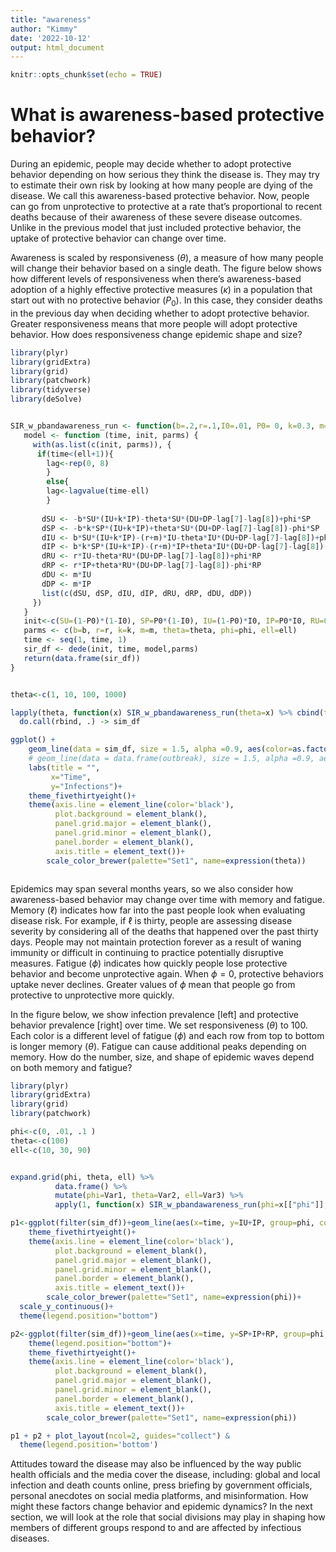 ```yaml
---
title: "awareness"
author: "Kimmy"
date: '2022-10-12'
output: html_document
---
```


```r
knitr::opts_chunk$set(echo = TRUE)
```
# What is awareness-based protective behavior?

During an epidemic, people may decide whether to adopt protective behavior depending on how serious they think the disease is. They may try to estimate their own risk by looking at how many people are dying of the disease. We call this awareness-based protective behavior. Now, people can go from unprotective to protective at a rate that's proportional to recent deaths because of their awareness of these severe disease outcomes. Unlike in the previous model that just included protective behavior, the uptake of protective behavior can change over time. 


Awareness is scaled by responsiveness ($\theta$), a measure of how many people will change their behavior based on a single death. The figure below shows how different levels of responsiveness when there's awareness-based adoption of a highly effective protective measures ($\kappa$) in a population that start out with no protective behavior ($P_0$). In this case, they consider deaths in the previous day when deciding whether to adopt protective behavior. Greater responsiveness means that more people will adopt protective behavior. How does responsiveness change epidemic shape and size?

```r
library(plyr)
library(gridExtra)
library(grid)
library(patchwork)
library(tidyverse)
library(deSolve)


SIR_w_pbandawareness_run <- function(b=.2,r=.1,I0=.01, P0= 0, k=0.3, m=.01, time=200, theta=10, phi=0, ell=1){
   model <- function (time, init, parms) {
     with(as.list(c(init, parms)), {
      if(time<(ell+1)){
        lag<-rep(0, 8)
        }
        else{
        lag<-lagvalue(time-ell)
        }
      
       dSU <- -b*SU*(IU+k*IP)-theta*SU*(DU+DP-lag[7]-lag[8])+phi*SP
       dSP <- -b*k*SP*(IU+k*IP)+theta*SU*(DU+DP-lag[7]-lag[8])-phi*SP
       dIU <- b*SU*(IU+k*IP)-(r+m)*IU-theta*IU*(DU+DP-lag[7]-lag[8])+phi*IP
       dIP <- b*k*SP*(IU+k*IP)-(r+m)*IP+theta*IU*(DU+DP-lag[7]-lag[8])-phi*IP
       dRU <- r*IU-theta*RU*(DU+DP-lag[7]-lag[8])+phi*RP
       dRP <- r*IP+theta*RU*(DU+DP-lag[7]-lag[8])-phi*RP
       dDU <- m*IU
       dDP <- m*IP
       list(c(dSU, dSP, dIU, dIP, dRU, dRP, dDU, dDP))
     })
   }
   init<-c(SU=(1-P0)*(1-I0), SP=P0*(1-I0), IU=(1-P0)*I0, IP=P0*I0, RU=0, RP=0, DU=0, DP=0)
   parms <- c(b=b, r=r, k=k, m=m, theta=theta, phi=phi, ell=ell)
   time <- seq(1, time, 1)
   sir_df <- dede(init, time, model,parms)
   return(data.frame(sir_df))
}


theta<-c(1, 10, 100, 1000)

lapply(theta, function(x) SIR_w_pbandawareness_run(theta=x) %>% cbind(theta=x)) %>%
  do.call(rbind, .) -> sim_df

ggplot() +
    geom_line(data = sim_df, size = 1.5, alpha =0.9, aes(color=as.factor(theta), group=theta, x = time, y = IU+IP))+
    # geom_line(data = data.frame(outbreak), size = 1.5, alpha =0.9, aes(x = time, y = S,  col="Blue"))+
    labs(title = "",
         x="Time",
         y="Infections")+
    theme_fivethirtyeight()+
    theme(axis.line = element_line(color='black'),
          plot.background = element_blank(),
          panel.grid.major = element_blank(),
          panel.grid.minor = element_blank(),
          panel.border = element_blank(), 
          axis.title = element_text())+
        scale_color_brewer(palette="Set1", name=expression(theta))



```

Epidemics may span several months years, so we also consider how awareness-based behavior may change over time with memory and fatigue. Memory ($\ell$) indicates how far into the past people look when evaluating disease risk. For example, if $\ell$ is thirty, people are assessing disease severity by considering all of the deaths that happened over the past thirty days. People may not maintain protection forever as a result of waning immunity or difficult in continuing to practice potentially disruptive measures. Fatigue ($\phi$) indicates how quickly people lose protective behavior and become unprotective again. When $\phi=0$, protective behaviors uptake never declines. Greater values of $\phi$ mean that people go from protective to unprotective more quickly. 

In the figure below, we show infection prevalence [left] and protective behavior prevalence [right] over time. We set responsiveness ($\theta$) to 100. Each color is a different level of fatigue ($\phi$) and each row from top to bottom is longer memory ($\theta$). Fatigue can cause additional peaks depending on memory. How do the number, size, and shape of epidemic waves depend on both memory and fatigue?  

```r


library(plyr)
library(gridExtra)
library(grid)
library(patchwork)

phi<-c(0, .01, .1 )
theta<-c(100)
ell<-c(10, 30, 90)


expand.grid(phi, theta, ell) %>%
          data.frame() %>%
          mutate(phi=Var1, theta=Var2, ell=Var3) %>%
          apply(1, function(x) SIR_w_pbandawareness_run(phi=x[["phi"]], theta=x[["theta"]], ell=x[["ell"]], time=1000) %>% cbind(phi=x[["phi"]], theta=x[["theta"]], ell=paste0('\u2113', " = ", x[["ell"]]))) %>%  do.call(rbind, .) -> sim_df

p1<-ggplot(filter(sim_df))+geom_line(aes(x=time, y=IU+IP, group=phi, colour=as.factor(phi)), size=1, alpha=.7)+facet_wrap(~ell, nrow=3)+theme(legend.position = "none")+ylab("Infections")+ylab("Protective Attitude")+labs(colour="phi")+
    theme_fivethirtyeight()+
    theme(axis.line = element_line(color='black'),
          plot.background = element_blank(),
          panel.grid.major = element_blank(),
          panel.grid.minor = element_blank(),
          panel.border = element_blank(), 
          axis.title = element_text())+
        scale_color_brewer(palette="Set1", name=expression(phi))+
  scale_y_continuous()+
  theme(legend.position="bottom")

p2<-ggplot(filter(sim_df))+geom_line(aes(x=time, y=SP+IP+RP, group=phi, colour=as.factor(phi)), size=1, alpha=.7)+facet_wrap(~ell, nrow=3)+ylab("Protective Attitude")+labs(colour="phi")+
    theme(legend.position="bottom")+
    theme_fivethirtyeight()+
    theme(axis.line = element_line(color='black'),
          plot.background = element_blank(),
          panel.grid.major = element_blank(),
          panel.grid.minor = element_blank(),
          panel.border = element_blank(), 
          axis.title = element_text())+
        scale_color_brewer(palette="Set1", name=expression(phi))

p1 + p2 + plot_layout(ncol=2, guides="collect") &
  theme(legend.position='bottom')

```


Attitudes toward the disease may also be influenced by the way public health officials and the media cover the disease, including:  global and local infection and death counts online, press briefing by government officials, personal anecdotes on social media platforms, and misinformation. How might these factors change behavior and epidemic dynamics? In the next section, we will look at the role that social divisions may play in shaping how members of different groups respond to and are affected by infectious diseases.
